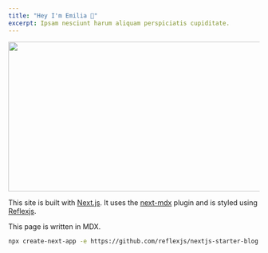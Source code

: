 ```yaml
---
title: "Hey I'm Emilia 👋"
excerpt: Ipsam nesciunt harum aliquam perspiciatis cupiditate.
---
```


<Image
  src="/images/placeholder.jpg"
  layout="responsive"
  width="700"
  height="300"
/>

This site is built with [Next.js](https://nextjs.org). It uses the [next-mdx](https://github.com/arshad/next-mdx) plugin and is styled using [Reflexjs](https://reflexjs.org).

This page is written in MDX.

```bash
npx create-next-app -e https://github.com/reflexjs/nextjs-starter-blog
```
